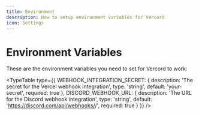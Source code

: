 ```yaml
---
title: Environment
description: How to setup environment variables for Vercord
icon: Settings
---
```



# Environment Variables

These are the environment variables you need to set for Vercord to work:

<TypeTable
  type={{
    WEBHOOK_INTEGRATION_SECRET: {
      description: 'The secret for the Vercel webhook integration',
      type: 'string',
      default: 'your-secret',
      required: true
    },
    DISCORD_WEBHOOK_URL: {
      description: 'The URL for the Discord webhook integration',
      type: 'string',
      default: 'https://discord.com/api/webhooks/<id>/<token>',
      required: true
    }
  }}
/>
